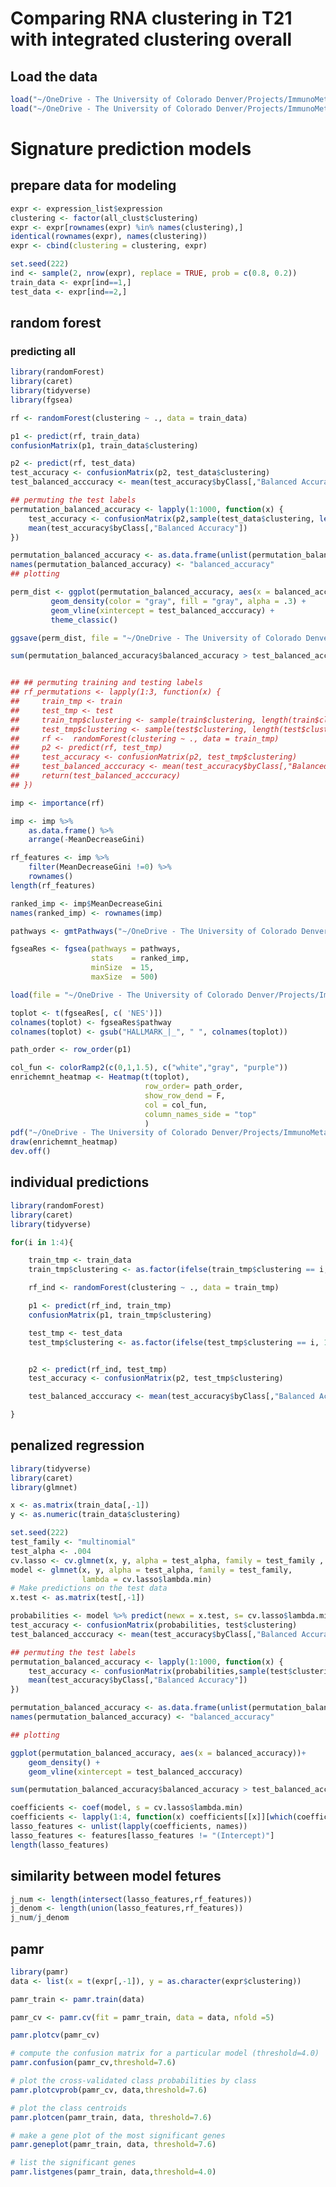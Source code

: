 # Comparing RNA clustering in T21 with integrated clustering overall

## Load the data
```r
load("~/OneDrive - The University of Colorado Denver/Projects/ImmunoMetabolicSubtypes/results/clusterings/all_clust.RData")
load("~/OneDrive - The University of Colorado Denver/Projects/ImmunoMetabolicSubtypes/data/processed/processed_transcriptome.RData")
```

# Signature prediction models

## prepare data for modeling

```r
expr <- expression_list$expression
clustering <- factor(all_clust$clustering)
expr <- expr[rownames(expr) %in% names(clustering),]
identical(rownames(expr), names(clustering))
expr <- cbind(clustering = clustering, expr)

set.seed(222)
ind <- sample(2, nrow(expr), replace = TRUE, prob = c(0.8, 0.2))
train_data <- expr[ind==1,]
test_data <- expr[ind==2,]


```


## random forest
### predicting all

```R
library(randomForest)
library(caret)
library(tidyverse)
library(fgsea)

rf <- randomForest(clustering ~ ., data = train_data)

p1 <- predict(rf, train_data)
confusionMatrix(p1, train_data$clustering)

p2 <- predict(rf, test_data)
test_accuracy <- confusionMatrix(p2, test_data$clustering)
test_balanced_acccuracy <- mean(test_accuracy$byClass[,"Balanced Accuracy"])

## permuting the test labels
permutation_balanced_accuracy <- lapply(1:1000, function(x) {
    test_accuracy <- confusionMatrix(p2,sample(test_data$clustering, length(test_data$clustering)))
    mean(test_accuracy$byClass[,"Balanced Accuracy"])
})

permutation_balanced_accuracy <- as.data.frame(unlist(permutation_balanced_accuracy))
names(permutation_balanced_accuracy) <- "balanced_accuracy"
## plotting

perm_dist <- ggplot(permutation_balanced_accuracy, aes(x = balanced_accuracy))+
         geom_density(color = "gray", fill = "gray", alpha = .3) +
         geom_vline(xintercept = test_balanced_acccuracy) +
         theme_classic()

ggsave(perm_dist, file = "~/OneDrive - The University of Colorado Denver/Projects/ImmunoMetabolicSubtypes/results/IMS_RNA_signatures/permutation_pvalue_dist.pdf")

sum(permutation_balanced_accuracy$balanced_accuracy > test_balanced_acccuracy) / 1000


## ## permuting training and testing labels
## rf_permutations <- lapply(1:3, function(x) {
##     train_tmp <- train
##     test_tmp <- test
##     train_tmp$clustering <- sample(train$clustering, length(train$clustering))
##     test_tmp$clustering <- sample(test$clustering, length(test$clustering))
##     rf <-  randomForest(clustering ~ ., data = train_tmp)
##     p2 <- predict(rf, test_tmp)
##     test_accuracy <- confusionMatrix(p2, test_tmp$clustering)
##     test_balanced_acccuracy <- mean(test_accuracy$byClass[,"Balanced Accuracy"])
##     return(test_balanced_acccuracy)
## })

imp <- importance(rf)

imp <- imp %>%
    as.data.frame() %>%
    arrange(-MeanDecreaseGini)

rf_features <- imp %>%
    filter(MeanDecreaseGini !=0) %>%
    rownames()
length(rf_features)

ranked_imp <- imp$MeanDecreaseGini
names(ranked_imp) <- rownames(imp)

pathways <- gmtPathways("~/OneDrive - The University of Colorado Denver/Projects/ImmunoMetabolicSubtypes/data/pathway/h.all.v2023.1.Hs.symbols.gmt")

fgseaRes <- fgsea(pathways = pathways,
                  stats    = ranked_imp,
                  minSize  = 15,
                  maxSize  = 500)

load(file = "~/OneDrive - The University of Colorado Denver/Projects/ImmunoMetabolicSubtypes/results/mediation_heatmaps/global_pathway_heatmaps/T21_heatmap.Rdata")

toplot <- t(fgseaRes[, c( 'NES')])
colnames(toplot) <- fgseaRes$pathway
colnames(toplot) <- gsub("HALLMARK_|_", " ", colnames(toplot))

path_order <- row_order(p1)

col_fun <- colorRamp2(c(0,1,1.5), c("white","gray", "purple"))
enrichemnt_heatmap <- Heatmap(t(toplot),
                              row_order= path_order,
                              show_row_dend = F,
                              col = col_fun,
                              column_names_side = "top"
                              )
pdf("~/OneDrive - The University of Colorado Denver/Projects/ImmunoMetabolicSubtypes/results/IMS_RNA_signatures/enrichment_signature_GSEA.pdf")
draw(enrichemnt_heatmap)
dev.off()

```

## individual predictions
```R
library(randomForest)
library(caret)
library(tidyverse)

for(i in 1:4){

    train_tmp <- train_data
    train_tmp$clustering <- as.factor(ifelse(train_tmp$clustering == i, 1,0))

    rf_ind <- randomForest(clustering ~ ., data = train_tmp)

    p1 <- predict(rf_ind, train_tmp)
    confusionMatrix(p1, train_tmp$clustering)

    test_tmp <- test_data
    test_tmp$clustering <- as.factor(ifelse(test_tmp$clustering == i, 1,0))


    p2 <- predict(rf_ind, test_tmp)
    test_accuracy <- confusionMatrix(p2, test_tmp$clustering)

    test_balanced_acccuracy <- mean(test_accuracy$byClass[,"Balanced Accuracy"])

} 

```

## penalized regression


``` R
library(tidyverse)
library(caret)
library(glmnet)

x <- as.matrix(train_data[,-1])
y <- as.numeric(train_data$clustering)

set.seed(222)
test_family <- "multinomial"
test_alpha <- .004
cv.lasso <- cv.glmnet(x, y, alpha = test_alpha, family = test_family , nfolds = 5)
model <- glmnet(x, y, alpha = test_alpha, family = test_family,
                lambda = cv.lasso$lambda.min)
# Make predictions on the test data
x.test <- as.matrix(test[,-1])

probabilities <- model %>% predict(newx = x.test, s= cv.lasso$lambda.min, type = "class")  %>% as.factor()
test_accuracy <- confusionMatrix(probabilities, test$clustering)
test_balanced_acccuracy <- mean(test_accuracy$byClass[,"Balanced Accuracy"])

## permuting the test labels
permutation_balanced_accuracy <- lapply(1:1000, function(x) {
    test_accuracy <- confusionMatrix(probabilities,sample(test$clustering, length(test$clustering)))
    mean(test_accuracy$byClass[,"Balanced Accuracy"])
})

permutation_balanced_accuracy <- as.data.frame(unlist(permutation_balanced_accuracy))
names(permutation_balanced_accuracy) <- "balanced_accuracy"

## plotting

ggplot(permutation_balanced_accuracy, aes(x = balanced_accuracy))+
    geom_density() +
    geom_vline(xintercept = test_balanced_acccuracy)

sum(permutation_balanced_accuracy$balanced_accuracy > test_balanced_acccuracy) / 1000

coefficients <- coef(model, s = cv.lasso$lambda.min)
coefficients <- lapply(1:4, function(x) coefficients[[x]][which(coefficients[[x]] !=0),] )
lasso_features <- unlist(lapply(coefficients, names))
lasso_features <- features[lasso_features != "(Intercept)"]
length(lasso_features)

```

## similarity between model fetures

``` R
j_num <- length(intersect(lasso_features,rf_features))
j_denom <- length(union(lasso_features,rf_features))
j_num/j_denom
```

## pamr

``` R
library(pamr)
data <- list(x = t(expr[,-1]), y = as.character(expr$clustering))

pamr_train <- pamr.train(data)

pamr_cv <- pamr.cv(fit = pamr_train, data = data, nfold =5)

pamr.plotcv(pamr_cv)

# compute the confusion matrix for a particular model (threshold=4.0)
pamr.confusion(pamr_cv,threshold=7.6)

# plot the cross-validated class probabilities by class
pamr.plotcvprob(pamr_cv, data,threshold=7.6)

# plot the class centroids
pamr.plotcen(pamr_train, data, threshold=7.6)

# make a gene plot of the most significant genes
pamr.geneplot(pamr_train, data, threshold=7.6)

# list the significant genes
pamr.listgenes(pamr_train, data,threshold=4.0)


```
